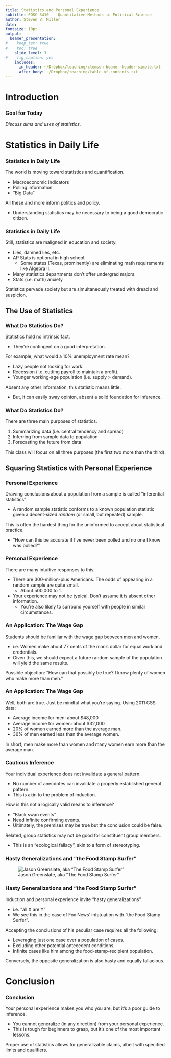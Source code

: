 ```yaml
---
title: Statistics and Personal Experience
subtitle: POSC 3410 -- Quantitative Methods in Political Science
author: Steven V. Miller
date: 
fontsize: 10pt
output:
  beamer_presentation:
#    keep_tex: true
#    toc: true
    slide_level: 3
#    fig_caption: yes
    includes:
      in_header: ~/Dropbox/teaching/clemson-beamer-header-simple.txt
      after_body: ~/Dropbox/teaching/table-of-contents.txt
---
```


# Introduction
### Goal for Today

*Discuss aims and uses of statistics.*

# Statistics in Daily Life
### Statistics in Daily Life

The world is moving toward statistics and quantification.

- Macroeconomic indicators
- Polling information
- "Big Data"

All these and more inform politics and policy.

- Understanding statistics may be necessary to being a good democratic citizen.

### Statistics in Daily Life

Still, statistics are maligned in education and society.

- Lies, damned lies, etc.
- AP Stats is optional in high school.
	- Some states (Texas, prominently) are eliminating math requirements like Algebra II.
- Many statistics departments don't offer undergrad majors.
- Stats (i.e. math) anxiety

Statistics pervade society but are simultaneously treated with dread and suspicion.

## The Use of Statistics
### What Do Statistics Do?

Statistics hold no intrinsic fact.

- They're contingent on a good interpretation.

For example, what would a 10% unemployment rate mean?

- Lazy people not looking for work.
- Recession (i.e. cutting payroll to maintain a profit).
- Younger working-age population (i.e. supply > demand).

Absent any other information, this statistic means little.

- But, it can easily sway opinion, absent a solid foundation for inference.

### What Do Statistics Do?

There are three main purposes of statistics.

1. Summarizing data (i.e. central tendency and spread)
2. Inferring from sample data to population
3. Forecasting the future from data

This class will focus on all three purposes (the first two more than the third).

## Squaring Statistics with Personal Experience
### Personal Experience

Drawing conclusions about a population from a sample is called "inferential statistics"

- A random sample statistic conforms to a known population statistic given a decent-sized *random* (or small, but repeated) sample.

This is often the hardest thing for the uninformed to accept about statistical practice.

- "How can this be accurate if I've never been polled and no one I know was polled?"

### Personal Experience

There are many intuitive responses to this.

- There are 300-million-plus Americans. The odds of appearing in a random sample are quite small.
	- About 500,000 to 1.
- Your experience may not be typical. Don't assume it is absent other information.
	- You're also likely to surround yourself with people in similar circumstances.

### An Application: The Wage Gap

Students should be familiar with the wage gap between men and women.

- i.e. Women make about 77 cents of the man's dollar for equal work and credentials.
- Given this, we should expect a future random sample of the population will yield the same results.

Possible objection: "How can that possibly be true? I know plenty of women who make more than men."

### An Application: The Wage Gap

Well, both are true. Just be mindful what you're saying. Using 2011 GSS data:

- Average income for men: about $48,000
- Average income for women: about $32,000
- 20% of women earned more than the average man.
- 36% of men earned less than the average women.

In short, men make more than women and many women earn more than the average man.

### Cautious Inference

Your individual experience does not invalidate a general pattern.

- No number of anecdotes can invalidate a properly established general pattern.
- This is akin to the problem of induction.

How is this not a logically valid means to inference?

- "Black swan events"
- Need infinite confirming events.
- Ultimately, the premises may be true but the conclusion could be false.

Related, group statistics may not be good for constituent group members.

- This is an "ecological fallacy", akin to a form of stereotyping.

### Hasty Generalizations and "the Food Stamp Surfer"

![Jason Greenslate, aka "The Food Stamp Surfer"](jason-greenslate.jpg)

### Hasty Generalizations and "the Food Stamp Surfer"

Induction and personal experience invite "hasty generalizations".

- i.e. "all X are Y"
- We see this in the case of Fox News' infatuation with "the Food Stamp Surfer".

Accepting the conclusions of his peculiar case requires all the following:

- Leveraging just one case over a population of cases.
- Excluding other potential antecedent conditions.
- Infinite cases like him among the food-stamp-recipient population.

Conversely, the opposite generalization is also hasty and equally fallacious.

# Conclusion
### Conclusion

Your personal experience makes you who you are, but it's a poor guide to inference.

- You cannot generalize (in any direction) from your personal experience.
- This is tough for beginners to grasp, but it's one of the most important lessons.

Proper use of statistics allows for generalizable claims, albeit with specified limits and qualifiers.
